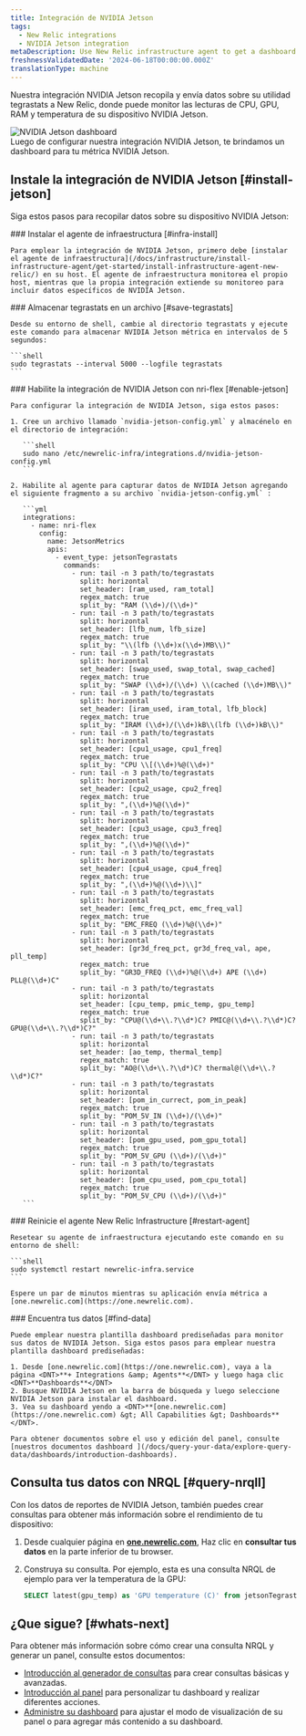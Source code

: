 ```yaml
---
title: Integración de NVIDIA Jetson
tags:
  - New Relic integrations
  - NVIDIA Jetson integration
metaDescription: Use New Relic infrastructure agent to get a dashboard with metrics from your NVIDIA Jetson.
freshnessValidatedDate: '2024-06-18T00:00:00.000Z'
translationType: machine
---
```


Nuestra integración NVIDIA Jetson recopila y envía datos sobre su utilidad tegrastats a New Relic, donde puede monitor las lecturas de CPU, GPU, RAM y temperatura de su dispositivo NVIDIA Jetson.

<img title="NVIDIA Jetson dashboard" alt="NVIDIA Jetson dashboard" src="/images/infrastructure_screenshot_full-nvidia-jetson-dashboard.webp" />

<figcaption>
  Luego de configurar nuestra integración NVIDIA Jetson, te brindamos un dashboard para tu métrica NVIDIA Jetson.
</figcaption>

## Instale la integración de NVIDIA Jetson [#install-jetson]

Siga estos pasos para recopilar datos sobre su dispositivo NVIDIA Jetson:

<Steps>
  <Step>
    ### Instalar el agente de infraestructura [#infra-install]

    Para emplear la integración de NVIDIA Jetson, primero debe [instalar el agente de infraestructura](/docs/infrastructure/install-infrastructure-agent/get-started/install-infrastructure-agent-new-relic/) en su host. El agente de infraestructura monitorea el propio host, mientras que la propia integración extiende su monitoreo para incluir datos específicos de NVIDIA Jetson.
  </Step>

  <Step>
    ### Almacenar tegrastats en un archivo [#save-tegrastats]

    Desde su entorno de shell, cambie al directorio tegrastats y ejecute este comando para almacenar NVIDIA Jetson métrica en intervalos de 5 segundos:

    ```shell
    sudo tegrastats --interval 5000 --logfile tegrastats
    ```
  </Step>

  <Step>
    ### Habilite la integración de NVIDIA Jetson con nri-flex [#enable-jetson]

    Para configurar la integración de NVIDIA Jetson, siga estos pasos:

    1. Cree un archivo llamado `nvidia-jetson-config.yml` y almacénelo en el directorio de integración:

       ```shell
       sudo nano /etc/newrelic-infra/integrations.d/nvidia-jetson-config.yml
       ```

    2. Habilite al agente para capturar datos de NVIDIA Jetson agregando el siguiente fragmento a su archivo `nvidia-jetson-config.yml` :

       ```yml
       integrations:
         - name: nri-flex
           config:
             name: JetsonMetrics
             apis:
               - event_type: jetsonTegrastats
                 commands:
                   - run: tail -n 3 path/to/tegrastats
                     split: horizontal
                     set_header: [ram_used, ram_total]
                     regex_match: true
                     split_by: "RAM (\\d+)/(\\d+)"
                   - run: tail -n 3 path/to/tegrastats
                     split: horizontal
                     set_header: [lfb_num, lfb_size]
                     regex_match: true
                     split_by: "\\(lfb (\\d+)x(\\d+)MB\\)"
                   - run: tail -n 3 path/to/tegrastats
                     split: horizontal
                     set_header: [swap_used, swap_total, swap_cached]
                     regex_match: true
                     split_by: "SWAP (\\d+)/(\\d+) \\(cached (\\d+)MB\\)" 
                   - run: tail -n 3 path/to/tegrastats
                     split: horizontal
                     set_header: [iram_used, iram_total, lfb_block]
                     regex_match: true
                     split_by: "IRAM (\\d+)/(\\d+)kB\\(lfb (\\d+)kB\\)"        
                   - run: tail -n 3 path/to/tegrastats
                     split: horizontal
                     set_header: [cpu1_usage, cpu1_freq]
                     regex_match: true
                     split_by: "CPU \\[(\\d+)%@(\\d+)" 
                   - run: tail -n 3 path/to/tegrastats
                     split: horizontal
                     set_header: [cpu2_usage, cpu2_freq]
                     regex_match: true
                     split_by: ",(\\d+)%@(\\d+)" 
                   - run: tail -n 3 path/to/tegrastats
                     split: horizontal
                     set_header: [cpu3_usage, cpu3_freq]
                     regex_match: true
                     split_by: ",(\\d+)%@(\\d+)" 
                   - run: tail -n 3 path/to/tegrastats
                     split: horizontal
                     set_header: [cpu4_usage, cpu4_freq]
                     regex_match: true
                     split_by: ",(\\d+)%@(\\d+)\\]"       
                   - run: tail -n 3 path/to/tegrastats
                     split: horizontal
                     set_header: [emc_freq_pct, emc_freq_val]
                     regex_match: true
                     split_by: "EMC_FREQ (\\d+)%@(\\d+)"
                   - run: tail -n 3 path/to/tegrastats
                     split: horizontal
                     set_header: [gr3d_freq_pct, gr3d_freq_val, ape, pll_temp]
                     regex_match: true
                     split_by: "GR3D_FREQ (\\d+)%@(\\d+) APE (\\d+) PLL@(\\d+)C" 
                   - run: tail -n 3 path/to/tegrastats
                     split: horizontal
                     set_header: [cpu_temp, pmic_temp, gpu_temp]
                     regex_match: true
                     split_by: "CPU@(\\d+\\.?\\d*)C? PMIC@(\\d+\\.?\\d*)C? GPU@(\\d+\\.?\\d*)C?"
                   - run: tail -n 3 path/to/tegrastats
                     split: horizontal
                     set_header: [ao_temp, thermal_temp]
                     regex_match: true
                     split_by: "AO@(\\d+\\.?\\d*)C? thermal@(\\d+\\.?\\d*)C?"
                   - run: tail -n 3 path/to/tegrastats
                     split: horizontal
                     set_header: [pom_in_currect, pom_in_peak]
                     regex_match: true
                     split_by: "POM_5V_IN (\\d+)/(\\d+)"
                   - run: tail -n 3 path/to/tegrastats
                     split: horizontal
                     set_header: [pom_gpu_used, pom_gpu_total]
                     regex_match: true
                     split_by: "POM_5V_GPU (\\d+)/(\\d+)"   
                   - run: tail -n 3 path/to/tegrastats
                     split: horizontal
                     set_header: [pom_cpu_used, pom_cpu_total]
                     regex_match: true
                     split_by: "POM_5V_CPU (\\d+)/(\\d+)"            
       ```
  </Step>

  <Step>
    ### Reinicie el agente New Relic Infrastructure [#restart-agent]

    Resetear su agente de infraestructura ejecutando este comando en su entorno de shell:

    ```shell
    sudo systemctl restart newrelic-infra.service
    ```

    Espere un par de minutos mientras su aplicación envía métrica a [one.newrelic.com](https://one.newrelic.com).
  </Step>

  <Step>
    ### Encuentra tus datos [#find-data]

    Puede emplear nuestra plantilla dashboard prediseñadas para monitor sus datos de NVIDIA Jetson. Siga estos pasos para emplear nuestra plantilla dashboard prediseñadas:

    1. Desde [one.newrelic.com](https://one.newrelic.com), vaya a la página <DNT>**+ Integrations &amp; Agents**</DNT> y luego haga clic <DNT>**Dashboards**</DNT>
    2. Busque NVIDIA Jetson en la barra de búsqueda y luego seleccione NVIDIA Jetson para instalar el dashboard.
    3. Vea su dashboard yendo a <DNT>**[one.newrelic.com](https://one.newrelic.com) &gt; All Capabilities &gt; Dashboards**</DNT>.

    Para obtener documentos sobre el uso y edición del panel, consulte [nuestros documentos dashboard ](/docs/query-your-data/explore-query-data/dashboards/introduction-dashboards).
  </Step>
</Steps>

## Consulta tus datos con NRQL [#query-nrqll]

Con los datos de reportes de NVIDIA Jetson, también puedes crear consultas para obtener más información sobre el rendimiento de tu dispositivo:

1. Desde cualquier página en **[one.newrelic.com](https://one.newrelic.com)**, Haz clic en **consultar tus datos** en la parte inferior de tu browser.

2. Construya su consulta. Por ejemplo, esta es una consulta NRQL de ejemplo para ver la temperatura de la GPU:

   ```sql
   SELECT latest(gpu_temp) as 'GPU temperature (C)' from jetsonTegrastats 
   ```

## ¿Que sigue? [#whats-next]

Para obtener más información sobre cómo crear una consulta NRQL y generar un panel, consulte estos documentos:

* [Introducción al generador de consultas](/docs/query-your-data/explore-query-data/query-builder/introduction-query-builder) para crear consultas básicas y avanzadas.
* [Introducción al panel](/docs/query-your-data/explore-query-data/dashboards/introduction-dashboards) para personalizar tu dashboard y realizar diferentes acciones.
* [Administre su dashboard](/docs/query-your-data/explore-query-data/dashboards/manage-your-dashboard) para ajustar el modo de visualización de su panel o para agregar más contenido a su dashboard.